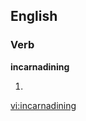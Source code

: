 ==English==

===Verb===
'''incarnadining'''

# {{present participle of|[[incarnadine]]}}

[[vi:incarnadining]]